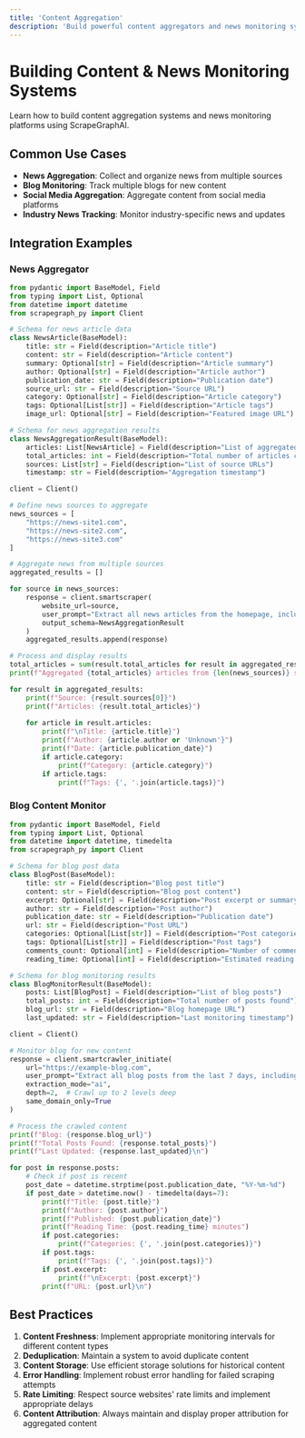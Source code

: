 ```yaml
---
title: 'Content Aggregation'
description: 'Build powerful content aggregators and news monitoring systems'
---
```


# Building Content & News Monitoring Systems

Learn how to build content aggregation systems and news monitoring platforms using ScrapeGraphAI.

## Common Use Cases

- **News Aggregation**: Collect and organize news from multiple sources
- **Blog Monitoring**: Track multiple blogs for new content
- **Social Media Aggregation**: Aggregate content from social media platforms
- **Industry News Tracking**: Monitor industry-specific news and updates

## Integration Examples

### News Aggregator

```python
from pydantic import BaseModel, Field
from typing import List, Optional
from datetime import datetime
from scrapegraph_py import Client

# Schema for news article data
class NewsArticle(BaseModel):
    title: str = Field(description="Article title")
    content: str = Field(description="Article content")
    summary: Optional[str] = Field(description="Article summary")
    author: Optional[str] = Field(description="Article author")
    publication_date: str = Field(description="Publication date")
    source_url: str = Field(description="Source URL")
    category: Optional[str] = Field(description="Article category")
    tags: Optional[List[str]] = Field(description="Article tags")
    image_url: Optional[str] = Field(description="Featured image URL")

# Schema for news aggregation results
class NewsAggregationResult(BaseModel):
    articles: List[NewsArticle] = Field(description="List of aggregated articles")
    total_articles: int = Field(description="Total number of articles collected")
    sources: List[str] = Field(description="List of source URLs")
    timestamp: str = Field(description="Aggregation timestamp")

client = Client()

# Define news sources to aggregate
news_sources = [
    "https://news-site1.com",
    "https://news-site2.com",
    "https://news-site3.com"
]

# Aggregate news from multiple sources
aggregated_results = []

for source in news_sources:
    response = client.smartscraper(
        website_url=source,
        user_prompt="Extract all news articles from the homepage, including title, content, author, publication date, category, and tags. Also extract featured images if available.",
        output_schema=NewsAggregationResult
    )
    aggregated_results.append(response)

# Process and display results
total_articles = sum(result.total_articles for result in aggregated_results)
print(f"Aggregated {total_articles} articles from {len(news_sources)} sources\n")

for result in aggregated_results:
    print(f"Source: {result.sources[0]}")
    print(f"Articles: {result.total_articles}")
    
    for article in result.articles:
        print(f"\nTitle: {article.title}")
        print(f"Author: {article.author or 'Unknown'}")
        print(f"Date: {article.publication_date}")
        if article.category:
            print(f"Category: {article.category}")
        if article.tags:
            print(f"Tags: {', '.join(article.tags)}")
```

### Blog Content Monitor

```python
from pydantic import BaseModel, Field
from typing import List, Optional
from datetime import datetime, timedelta
from scrapegraph_py import Client

# Schema for blog post data
class BlogPost(BaseModel):
    title: str = Field(description="Blog post title")
    content: str = Field(description="Blog post content")
    excerpt: Optional[str] = Field(description="Post excerpt or summary")
    author: str = Field(description="Post author")
    publication_date: str = Field(description="Publication date")
    url: str = Field(description="Post URL")
    categories: Optional[List[str]] = Field(description="Post categories")
    tags: Optional[List[str]] = Field(description="Post tags")
    comments_count: Optional[int] = Field(description="Number of comments")
    reading_time: Optional[int] = Field(description="Estimated reading time in minutes")

# Schema for blog monitoring results
class BlogMonitorResult(BaseModel):
    posts: List[BlogPost] = Field(description="List of blog posts")
    total_posts: int = Field(description="Total number of posts found")
    blog_url: str = Field(description="Blog homepage URL")
    last_updated: str = Field(description="Last monitoring timestamp")

client = Client()

# Monitor blog for new content
response = client.smartcrawler_initiate(
    url="https://example-blog.com",
    user_prompt="Extract all blog posts from the last 7 days, including title, content, author, publication date, categories, and metadata. Calculate estimated reading time based on content length.",
    extraction_mode="ai",
    depth=2,  # Crawl up to 2 levels deep
    same_domain_only=True
)

# Process the crawled content
print(f"Blog: {response.blog_url}")
print(f"Total Posts Found: {response.total_posts}")
print(f"Last Updated: {response.last_updated}\n")

for post in response.posts:
    # Check if post is recent
    post_date = datetime.strptime(post.publication_date, "%Y-%m-%d")
    if post_date > datetime.now() - timedelta(days=7):
        print(f"Title: {post.title}")
        print(f"Author: {post.author}")
        print(f"Published: {post.publication_date}")
        print(f"Reading Time: {post.reading_time} minutes")
        if post.categories:
            print(f"Categories: {', '.join(post.categories)}")
        if post.tags:
            print(f"Tags: {', '.join(post.tags)}")
        if post.excerpt:
            print(f"\nExcerpt: {post.excerpt}")
        print(f"URL: {post.url}\n")
```

## Best Practices

1. **Content Freshness**: Implement appropriate monitoring intervals for different content types
2. **Deduplication**: Maintain a system to avoid duplicate content
3. **Content Storage**: Use efficient storage solutions for historical content
4. **Error Handling**: Implement robust error handling for failed scraping attempts
5. **Rate Limiting**: Respect source websites' rate limits and implement appropriate delays
6. **Content Attribution**: Always maintain and display proper attribution for aggregated content
